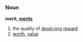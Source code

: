 =={{en}}==
===Noun===
'''merit, [[merits]]'''
# the quality of [[deserving]] [[reward]]
# [[worth]], [[value]]